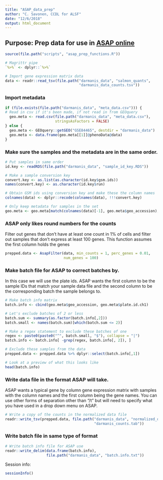 ```yaml
---
title: "ASAP_data_prep"
author: "C. Savonen, CCDL for ALSF"
date: "12/6/2018"
output: html_document
---
```


## Purpose: Prep data for use in [ASAP online](https://asap.epfl.ch/)
```r
source(file.path("scripts", "asap_prep_functions.R"))

# Magrittr pipe
`%>%` <- dplyr::`%>%`

```

```r
# Import gene expression matrix data
data <- readr::read_tsv(file.path("darmanis_data", "salmon_quants",
                                  "darmanis_data_counts.tsv"))
```

### Import metadata
```r
if (file.exists(file.path("darmanis_data", "meta_data.csv"))) {
# Read in csv if it's been made, if not read in from GEOquery
  geo.meta <- read.csv(file.path("darmanis_data", "meta_data.csv"), 
                       stringsAsFactors = FALSE)
} else {
  geo.meta <- GEOquery::getGEO("GSE84465", destdir = "darmanis_data")
  geo.meta <- data.frame(geo.meta[[1]]@phenoData@data)
}
```

### Make sure the samples and the metadata are in the same order.
```r
# Put samples in same order 
id.key <- readRDS(file.path("darmanis_data", "sample_id_key.RDS"))

# Make a sample conversion key
convert.key <- as.list(as.character(id.key$gsm.ids))
names(convert.key) <- as.character(id.key$run)

# Obtain GSM ids using conversion key and make these the column names 
colnames(data) <- dplyr::recode(colnames(data), !!!convert.key)

# Only keep metadata for samples in the set
geo.meta <- geo.meta[match(colnames(data)[-1], geo.meta$geo_accession), ]
```

### ASAP only likes round numbers for the counts
Filter out genes that don't have at least one count in 1% of cells and filter out 
samples that don't express at least 100 genes. This function assumes the first column
holds the genes
```r
prepped.data <- AsapFilter(data, min_counts = 1, perc_genes = 0.01,
                           num_genes = 100)
```

### Make batch file for ASAP to correct batches by.
In this case we will use the plate ids. 
ASAP wants the first column to be the sample IDs that match your sample data file
and the second column to be the corresponding batch the sample belongs to.
```r
# Make batch info matrix
batch.info <- cbind(geo.meta$geo_accession, geo.meta$plate.id.ch1)

# Let's exclude batches of 2 or less
batch.sum <- summary(as.factor(batch.info[,2]))
batch.small <- names(batch.sum)[which(batch.sum <= 2)]

# Make a regex statement to exclude these batches of one
regex <- paste0(paste0("^", batch.small, "$"), collapse = "|")
batch.info <- batch.info[ -grep(regex, batch.info[, 2]), ]

# Exclude these samples from the data
prepped.data <- prepped.data %>% dplyr::select(batch.info[,1])

# Look at a preview of what this looks like
head(batch.info)
```

### Write data file in the format ASAP will take.
ASAP wants a typical gene by column gene expression matrix with samples with 
the column names and the first column being the gene names.
You can use other forms of separation other than "/t" but will need to specify
what you have used in a drop down menu on ASAP. 
```r
# Write a copy of the counts in the normalized data file
readr::write_tsv(prepped.data, file.path("darmanis_data", "normalized_darmanis",
                                         "darmanis_counts.tab"))
```

### Write batch file in same type of format
```r
# Write batch info file for ASAP use
readr::write_delim(data.frame(batch.info), 
                   file.path("darmanis_data", "batch.info.txt"))
```

Session info:
```r
sessionInfo()
```
